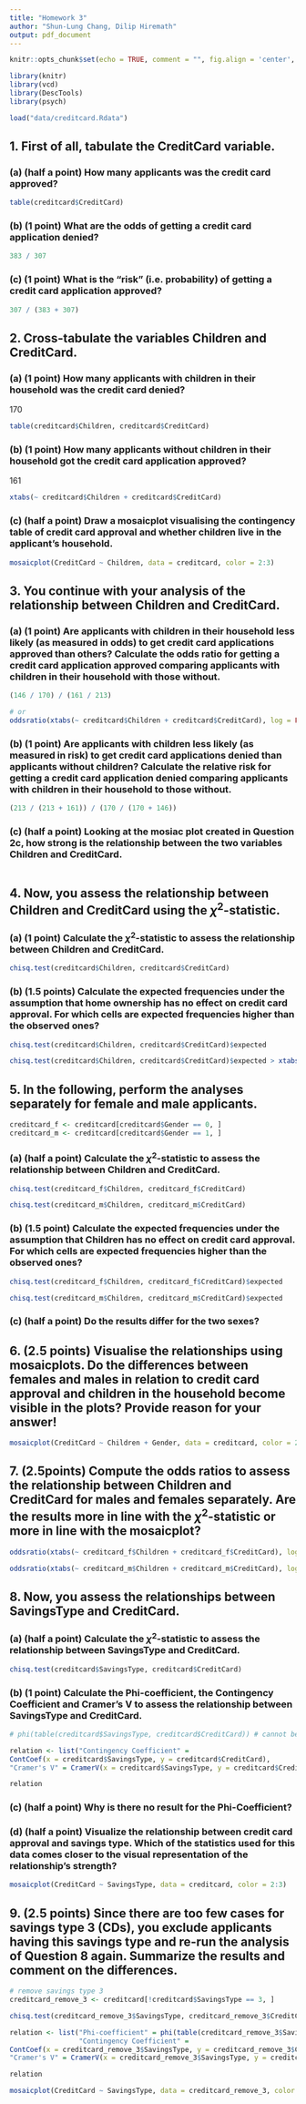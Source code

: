 ```yaml
---
title: "Homework 3"
author: "Shun-Lung Chang, Dilip Hiremath"
output: pdf_document
---
```


```r
knitr::opts_chunk$set(echo = TRUE, comment = "", fig.align = 'center', fig.height = 3, fig.width = 6, message = FALSE, warning = FALSE)
```

```r
library(knitr)
library(vcd)
library(DescTools)
library(psych)
```

```r
load("data/creditcard.Rdata")
```

## 1. First of all, tabulate the CreditCard variable.

### (a) (half a point) How many applicants was the credit card approved?

```r
table(creditcard$CreditCard)
```
### (b) (1 point) What are the odds of getting a credit card application denied?

```r
383 / 307
```

### (c) (1 point) What is the "risk" (i.e. probability) of getting a credit card application approved?

```r
307 / (383 + 307)
```

## 2. Cross-tabulate the variables Children and CreditCard.

### (a) (1 point) How many applicants with children in their household was the credit card denied?

170

```r
table(creditcard$Children, creditcard$CreditCard)
```

### (b) (1 point) How many applicants without children in their household got the credit card application approved?

161

```r
xtabs(~ creditcard$Children + creditcard$CreditCard)
```

### (c) (half a point) Draw a mosaicplot visualising the contingency table of credit card approval and whether children live in the applicant’s household.

```r
mosaicplot(CreditCard ~ Children, data = creditcard, color = 2:3)
```

## 3. You continue with your analysis of the relationship between Children and CreditCard.

### (a) (1 point) Are applicants with children in their household less likely (as measured in odds) to get credit card applications approved than others? Calculate the odds ratio for getting a credit card application approved comparing applicants with children in their household with those without.

```r
(146 / 170) / (161 / 213)

# or 
oddsratio(xtabs(~ creditcard$Children + creditcard$CreditCard), log = FALSE)
```

### (b) (1 point) Are applicants with children less likely (as measured in risk) to get credit card applications denied than applicants without children? Calculate the relative risk for getting a credit card application denied comparing applicants with children in their household to those without.

```r
(213 / (213 + 161)) / (170 / (170 + 146))
```

### (c) (half a point) Looking at the mosiac plot created in Question 2c, how strong is the relationship between the two variables Children and CreditCard.

```r

```

## 4. Now, you assess the relationship between Children and CreditCard using the $\chi^2$-statistic.

### (a) (1 point) Calculate the $\chi^2$-statistic to assess the relationship between Children and CreditCard.

```r
chisq.test(creditcard$Children, creditcard$CreditCard)
```

### (b) (1.5 points) Calculate the expected frequencies under the assumption that home ownership has no effect on credit card approval. For which cells are expected frequencies higher than the observed ones?

```r
chisq.test(creditcard$Children, creditcard$CreditCard)$expected
```


```r
chisq.test(creditcard$Children, creditcard$CreditCard)$expected > xtabs(~ creditcard$Children + creditcard$CreditCard)
```
## 5. In the following, perform the analyses separately for female and male applicants.

```r
creditcard_f <- creditcard[creditcard$Gender == 0, ]
creditcard_m <- creditcard[creditcard$Gender == 1, ]
```

### (a) (half a point) Calculate the $\chi^2$-statistic to assess the relationship between Children and CreditCard.

```r
chisq.test(creditcard_f$Children, creditcard_f$CreditCard)
```


```r
chisq.test(creditcard_m$Children, creditcard_m$CreditCard)
```

### (b) (1.5 point) Calculate the expected frequencies under the assumption that Children has no effect on credit card approval. For which cells are expected frequencies higher than the observed ones?

```r
chisq.test(creditcard_f$Children, creditcard_f$CreditCard)$expected
```

```r
chisq.test(creditcard_m$Children, creditcard_m$CreditCard)$expected
```

### (c) (half a point) Do the results differ for the two sexes?

## 6. (2.5 points) Visualise the relationships using mosaicplots. Do the differences between females and males in relation to credit card approval and children in the household become visible in the plots? Provide reason for your answer!

```r
mosaicplot(CreditCard ~ Children + Gender, data = creditcard, color = 2:5)
```

## 7. (2.5points) Compute the odds ratios to assess the relationship between Children and CreditCard for males and females separately. Are the results more in line with the $\chi^2$-statistic or more in line with the mosaicplot?

```r
oddsratio(xtabs(~ creditcard_f$Children + creditcard_f$CreditCard), log = FALSE)
```

```r
oddsratio(xtabs(~ creditcard_m$Children + creditcard_m$CreditCard), log = FALSE)
```

## 8. Now, you assess the relationships between SavingsType and CreditCard.

### (a) (half a point) Calculate the $\chi^2$-statistic to assess the relationship between SavingsType and CreditCard.

```r
chisq.test(creditcard$SavingsType, creditcard$CreditCard)
```

### (b) (1 point) Calculate the Phi-coefficient, the Contingency Coefficient and Cramer’s V to assess the relationship between SavingsType and CreditCard.

```r

# phi(table(creditcard$SavingsType, creditcard$CreditCard)) # cannot be calculated, since the size of the contigency table is not 2 x 2 

relation <- list("Contingency Coefficient" = 
ContCoef(x = creditcard$SavingsType, y = creditcard$CreditCard),
"Cramer's V" = CramerV(x = creditcard$SavingsType, y = creditcard$CreditCard))

relation
```

### (c) (half a point) Why is there no result for the Phi-Coefficient?

### (d) (half a point) Visualize the relationship between credit card approval and savings type. Which of the statistics used for this data comes closer to the visual representation of the relationship’s strength?

```r
mosaicplot(CreditCard ~ SavingsType, data = creditcard, color = 2:3)
```
## 9. (2.5 points) Since there are too few cases for savings type 3 (CDs), you exclude applicants having this savings type and re-run the analysis of Question 8 again. Summarize the results and comment on the differences.

```r
# remove savings type 3
creditcard_remove_3 <- creditcard[!creditcard$SavingsType == 3, ]
```

```r
chisq.test(creditcard_remove_3$SavingsType, creditcard_remove_3$CreditCard)
```
```r
relation <- list("Phi-coefficient" = phi(table(creditcard_remove_3$SavingsType, creditcard_remove_3$CreditCard)),
                 "Contingency Coefficient" = 
ContCoef(x = creditcard_remove_3$SavingsType, y = creditcard_remove_3$CreditCard),
"Cramer's V" = CramerV(x = creditcard_remove_3$SavingsType, y = creditcard_remove_3$CreditCard))

relation
```
```r
mosaicplot(CreditCard ~ SavingsType, data = creditcard_remove_3, color = 2:3)
```
